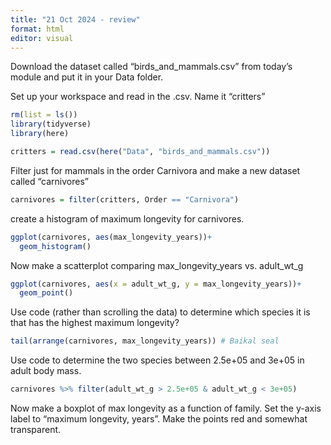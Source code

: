 ```yaml
---
title: "21 Oct 2024 - review"
format: html
editor: visual
---
```


Download the dataset called "birds_and_mammals.csv" from today's module and put it in your Data folder.

Set up your workspace and read in the .csv. Name it "critters"

```r
rm(list = ls())
library(tidyverse)
library(here)
```

```r
critters = read.csv(here("Data", "birds_and_mammals.csv"))
```

Filter just for mammals in the order Carnivora and make a new dataset called "carnivores"

```r
carnivores = filter(critters, Order == "Carnivora")
```

create a histogram of maximum longevity for carnivores.

```r
ggplot(carnivores, aes(max_longevity_years))+
  geom_histogram()
```

Now make a scatterplot comparing max_longevity_years vs. adult_wt_g

```r
ggplot(carnivores, aes(x = adult_wt_g, y = max_longevity_years))+
  geom_point()
```

Use code (rather than scrolling the data) to determine which species it is that has the highest maximum longevity?

```r
tail(arrange(carnivores, max_longevity_years)) # Baikal seal
```

Use code to determine the two species between 2.5e+05 and 3e+05 in adult body mass.

```r
carnivores %>% filter(adult_wt_g > 2.5e+05 & adult_wt_g < 3e+05)
```

Now make a boxplot of max longevity as a function of family. Set the y-axis label to "maximum longevity, years". Make the points red and somewhat transparent.

```r

```
